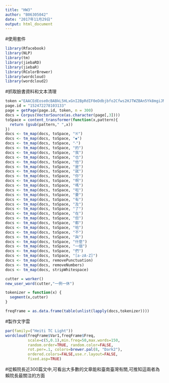 ---
title: "HW3"
author: "B06305042"
date: "2017年11月29日"
output: html_document
---
#使用套件
```{r}
library(Rfacebook)
library(NLP)
library(tm)
library(jiebaRD)
library(jiebaR)
library(RColorBrewer)
library(wordcloud)
library(wordcloud2)
```
#抓取臉書資料和文本清理
```{r}
token ="EAACEdEose0cBABkL5HLxGnI2BpRdIF0eDdbjbfo2Cfws2HJTWZBAn5Yk8mgiJMpmugYAp24Ipa90llgyBpEaNxIrwnvkc2HEiR2M5mzrFTZC3wtCqUi6Pi1KYS8br22m2UstmNJOr4MRWcSYAuVkYvDHloAfaqMm9h78UIFnH8O7MMEJu62FdAhjY2VoQzlPxppnDGTwZDZD"
page.id = "152472278103133"
page = getPage(page.id, token, n = 300)
docs = Corpus(VectorSource(as.character(page[,3])))
toSpace = content_transformer(function(x,pattern){
  return (gsub(pattern," ",x))
})
docs <- tm_map(docs, toSpace, "※")
docs <- tm_map(docs, toSpace, "◆")
docs <- tm_map(docs, toSpace, "‧")
docs <- tm_map(docs, toSpace, "的")
docs <- tm_map(docs, toSpace, "我")
docs <- tm_map(docs, toSpace, "也")
docs <- tm_map(docs, toSpace, "他")
docs <- tm_map(docs, toSpace, "是")
docs <- tm_map(docs, toSpace, "就")
docs <- tm_map(docs, toSpace, "你")
docs <- tm_map(docs, toSpace, "啊")
docs <- tm_map(docs, toSpace, "嗎")
docs <- tm_map(docs, toSpace, "啦")
docs <- tm_map(docs, toSpace, "要")
docs <- tm_map(docs, toSpace, "有")
docs <- tm_map(docs, toSpace, "及")
docs <- tm_map(docs, toSpace, "了")
docs <- tm_map(docs, toSpace, "在")
docs <- tm_map(docs, toSpace, "但")
docs <- tm_map(docs, toSpace, "都")
docs <- tm_map(docs, toSpace, "哈")
docs <- tm_map(docs, toSpace, "不")
docs <- tm_map(docs, toSpace, "與")
docs <- tm_map(docs, toSpace, "什麼")
docs <- tm_map(docs, toSpace, "一個")
docs <- tm_map(docs, toSpace, "們")
docs <- tm_map(docs, toSpace, "[a-zA-Z]")
docs <- tm_map(docs, removePunctuation)
docs <- tm_map(docs, removeNumbers)
docs <- tm_map(docs, stripWhitespace)

cutter = worker()
new_user_word(cutter,"一例一休")

tokenizer = function(x) {
  segment(x,cutter)
}

freqFrame = as.data.frame(table(unlist(lapply(docs,tokenizer)))) 

```

#製作文字雲
```{r}
par(family=("Heiti TC Light"))
wordcloud(freqFrame$Var1,freqFrame$Freq,
          scale=c(5,0.1),min.freq=50,max.words=150,
          random.order=TRUE, random.color=FALSE,
          rot.per=.1, colors=brewer.pal(8, "Dark2"),
          ordered.colors=FALSE,use.r.layout=FALSE,
          fixed.asp=TRUE)
```





#從賴院長近300篇文中,可看出大多數的文章能和臺南臺灣有關,可推知這兩者為賴院長最關注的方面


